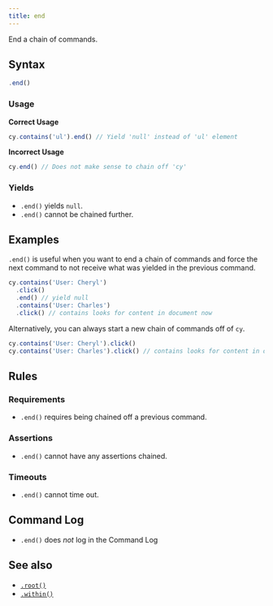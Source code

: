 ```yaml
---
title: end
---
```


End a chain of commands.

## Syntax

```javascript
.end()
```

### Usage

**<Icon name="check-circle" color="green" /> Correct Usage**

```javascript
cy.contains('ul').end() // Yield 'null' instead of 'ul' element
```

**<Icon name="exclamation-triangle" color="red" /> Incorrect Usage**

```javascript
cy.end() // Does not make sense to chain off 'cy'
```

### Yields [<Icon name="question-circle"/>](/guides/core-concepts/introduction-to-cypress#Subject-Management)

- `.end()` yields `null`.</li><li>`.end()` cannot be chained
further.

## Examples

`.end()` is useful when you want to end a chain of commands and force the next
command to not receive what was yielded in the previous command.

```javascript
cy.contains('User: Cheryl')
  .click()
  .end() // yield null
  .contains('User: Charles')
  .click() // contains looks for content in document now
```

Alternatively, you can always start a new chain of commands off of `cy`.

```javascript
cy.contains('User: Cheryl').click()
cy.contains('User: Charles').click() // contains looks for content in document now
```

## Rules

### Requirements [<Icon name="question-circle"/>](/guides/core-concepts/introduction-to-cypress#Chains-of-Commands)

- `.end()` requires being chained off a previous command.

### Assertions [<Icon name="question-circle"/>](/guides/core-concepts/introduction-to-cypress#Assertions)

- `.end()` cannot have any assertions chained.

### Timeouts [<Icon name="question-circle"/>](/guides/core-concepts/introduction-to-cypress#Timeouts)

- `.end()` cannot time out.

## Command Log

- `.end()` does _not_ log in the Command Log

## See also

- [`.root()`](/api/commands/root)
- [`.within()`](/api/commands/within)
